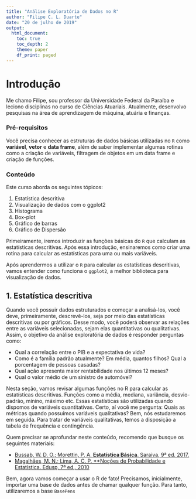 ```yaml
---
title: "Análise Exploratória de Dados no R"
author: "Filipe C. L. Duarte"
date: "20 de julho de 2019"
output:
  html_document:
    toc: true
    toc_depth: 2
    theme: paper
    df_print: paged
---
```


# Introdução

Me chamo Filipe, sou professor da Universidade Federal da Paraíba e leciono disciplinas no curso de Ciências Atuariais. Atualmente, desenvolvo pesquisas na área de aprendizagem de máquina, atuária e finanças. 

### Pré-requisitos

Você precisa conhecer as estruturas de dados básicas utilizadas no `R` como **variável**, **vetor** e **data frame**, além de saber implementar algumas rotinas como a criação de variáveis, filtragem de objetos em um data frame e criação de funções.

### Conteúdo

Este curso aborda os seguintes tópicos:

1. Estatística descritiva
2. Visualização de dados com o ggplot2
3. Histograma
4. Box-plot
5. Gráfico de barras
6. Gráfico de Dispersão

Primeiramente, iremos introduzir as funções básicas do `R` que calculam as estatísticas descritivas. Após essa introdução, ensinaremos como criar uma rotina para calcular as estatísticas para uma ou mais variáveis.

Após aprendermos a utilizar o `R` para calcular as estatísticas descritivas, vamos entender como funciona o `ggplot2`, a melhor biblioteca para visualização de dados. 

## 1. Estatística descritiva

Quando você possuir dados estruturados e começar a analisá-los, você deve, primeiramente, descrevê-los, seja por meio das estatísticas descritivas ou por gráficos. Desse modo, você poderá observar as relações entre as variáveis selecionadas, sejam elas quantitativas ou qualitativas. Assim, o objetivo da análise exploratória de dados é responder perguntas como:

* Qual a correlação entre o PIB e a expectativa de vida? 
* Como é a família padrão atualmente? Em média, quantos filhos? Qual a porcentagem de pessoas casadas?
* Qual ação apresenta maior rentabilidade nos últimos 12 meses?
* Qual o valor médio de um sinistro de automóvel?

Nesta seção, vamos revisar algumas funções no R para calcular as estatísticas descritivas. Funções como a média, mediana, variância, desvio-padrão, mínino, máximo etc. Essas estatísticas são utilizadas quando dispomos de variáveis quantitativas. Certo, aí você me pergunta: Quais as métricas quando possuímos variáveis qualitativas? Bem, nós estudaremos em seguida. Para tratar de variáveis qualitativas, temos a disposição a tabela de frequência e contingência. 

Quem precisar se aprofundar neste conteúdo, recomendo que busque os seguintes materiais:

* [Bussab, W. D. O.; Morettin, P. A. **Estatística Básica**. Saraiva, 9ª ed. 2017.](https://www.google.com/search?ei=h6AoXYOIJq665OUPo4OLuAY&q=Morettin+e+Bussab+Estat%C3%ADstica+B%C3%A1sica&oq=Morettin+e+Bussab+Estat%C3%ADstica+B%C3%A1sica&gs_l=psy-ab.3..35i39j0l9.6783.12273..12415...0.0..0.404.6229.2-23j0j1......0....1..gws-wiz.......0i71.vPERBmd3PCA)
* [Magalhães, M. N.; Lima, A. C. P. **Noções de Probabilidade e Estatística. Edusp, 7ª ed., 2010](http://www.edusp.com.br/loja/produto/356/nocoes-de-probabilidade-e-estatistica)

Bem, agora vamos começar a usar o R de fato! Precisamos, inicialmente, importar uma base de dados antes de chamar qualquer função. Para tanto, utilizaremos a base `BasePens`






